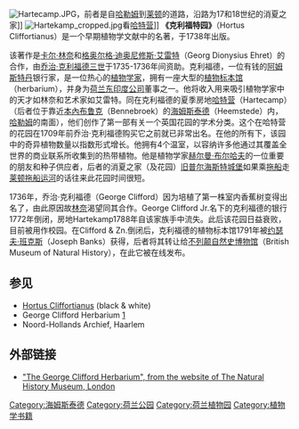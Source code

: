 [[Image:Hartecamp.JPG|right]]，前者是自[[哈勒姆|哈勒姆]]到[[莱顿|莱顿]]的道路，沿路为17和18世纪的消夏之家]]
[[Image:Hartekamp_cropped.jpg|right]]看[[哈特营|哈特营]]]]
'''《克利福特园》'''（Hortus Cliffortianus）是一个早期植物学文献中的名著，于1738年出版。

该著作是[[卡尔·林奈|卡尔·林奈]]和[[格奥尔格·迪奥尼修斯·艾雷特|格奥尔格·迪奥尼修斯·艾雷特]]（Georg Dionysius Ehret）的合作，由[[乔治·克利福德三世|乔治·克利福德三世]]于1735-1736年间资助。克利福德，一位有钱的[[阿姆斯特丹|阿姆斯特丹]]银行家，是一位热心的[[植物学家|植物学家]]，拥有一座大型的[[植物标本馆|植物标本馆]]（herbarium），并身为[[荷兰东印度公司|荷兰东印度公司]]董事之一。他将收入用来吸引植物学家中的天才如林奈和艺术家如艾雷特。同在克利福德的夏季房地[[哈特营|哈特营]]（Hartecamp）（后者位于靠近[[本內布鲁克|本內布鲁克]]（Bennebroek）的[[海姆斯泰德|海姆斯泰德]]（Heemstede）内，[[哈勒姆|哈勒姆]]的南面），他们创作了第一部有关一个英国花园的学术分类。这个在哈特营的花园在1709年前乔治·克利福德购买它之前就已非常出名。在他的所有下，该园中的奇异植物数量以指数形式增长。他拥有4个温室，以容纳许多他通过其覆盖全世界的商业联系所收集到的热带植物。他是植物学家[[赫尔曼·布尔哈夫|赫尔曼·布尔哈夫]]的一位重要的朋友和种子供应者，后者的消夏之家（及花园）[[旧普尔海斯特城堡|旧普尔海斯特城堡]]如果乘[[拖船_(荷兰)|拖船]]走[[莱顿拖船运河|莱顿拖船运河]]的话往来此花园时间很短。

1736年，乔治·克利福德（George Clifford）因为培植了第一株室内香蕉树变得出名了，由此原因故[[林奈|林奈]]渴望同其合作。George Clifford Jr.名下的克利福德的银行1772年倒闭，房地Hartekamp1788年自该家族手中流失。此后该花园日益衰败，目前被用作校园。在Clifford & Zn.倒闭后，克利福德的植物标本馆1791年被[[约瑟夫·班克斯|约瑟夫·班克斯]]（Joseph Banks）获得，后者将其转让给[[不列颠自然史博物馆|不列颠自然史博物馆]]（British Museum of Natural History），在此它被在线发布。

== 参见 ==
*[https://web.archive.org/web/20090619105429/http://caliban.mpiz-koeln.mpg.de/~stueber/linne/hortus/index.html Hortus Cliffortianus] (black & white)
* George Clifford Herbarium [http://www.nhm.ac.uk/research-curation/projects/clifford-herbarium/linnaeus.html]{{Wayback|url=http://www.nhm.ac.uk/research-curation/projects/clifford-herbarium/linnaeus.html |date=20070224173622 }}
* Noord-Hollands Archief, Haarlem

== 外部链接 ==
* [http://www.nhm.ac.uk/research-curation/projects/clifford-herbarium/index.html "The George Clifford Herbarium", from the website of The Natural History Museum, London]{{Wayback|url=http://www.nhm.ac.uk/research-curation/projects/clifford-herbarium/index.html |date=20080402072717 }}

[[Category:海姆斯泰德|Category:海姆斯泰德]]
[[Category:荷兰公园|Category:荷兰公园]]
[[Category:荷兰植物园|Category:荷兰植物园]]
[[Category:植物学书籍|Category:植物学书籍]]